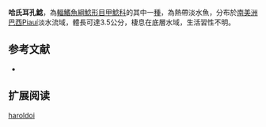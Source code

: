 {{Speciesbox
| name = 哈氏耳孔鯰
| image = 
| image_width = 250px
| image_caption = 
| status = LC
| status_system = IUCN3.1
| genus = Parotocinclus
| species = haroldoi
| authority = [[Garavello|Garavello]], 1988
| synonyms = 
}}

'''哈氏耳孔鯰'''，為[[輻鰭魚綱|輻鰭魚綱]][[鯰形目|鯰形目]][[甲鯰科|甲鯰科]]的其中一[[種|種]]，為熱帶淡水魚，分布於[[南美洲|南美洲]][[巴西|巴西]]Piauí淡水流域，體長可達3.5公分，棲息在底層水域，生活習性不明。

==参考文献==
*{{FishBase_species|genus=Parotocinclus|species=haroldoi|year=2014|month=12}}

== 扩展阅读 ==
{{refbegin}}
{{wikispecies-inline|Parotocinclus haroldoi |哈氏耳孔鯰}}
{{refend}}
{{Taxonbar|from=Q2881439}}

[[Category:耳孔鯰屬|haroldoi]]